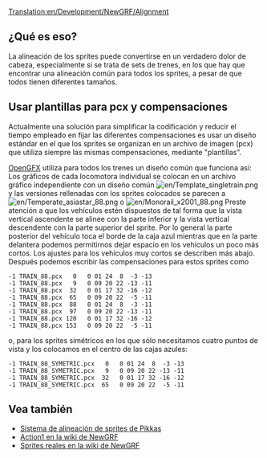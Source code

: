 [[Translation:en/Development/NewGRF/Alignment]]

== ¿Qué es eso? ==
La alineación de los sprites puede convertirse en un verdadero dolor de cabeza, especialmente si se trata de sets de trenes, en los que hay que encontrar una alineación común para todos los sprites, a pesar de que todos tienen diferentes tamaños.

== Usar plantillas para pcx y compensaciones ==
Actualmente una solución para simplificar la codificación y reducir el tiempo empleado en fijar las diferentes compensaciones es usar un diseño estándar en el que los sprites se organizan en un archivo de imagen (pcx) que utiliza siempre las mismas compensaciones, mediante "plantillas".

[[es/Archive/Community/OpenGFX Léame|OpenGFX]] utiliza para todos los trenes un diseño común que funciona así: Los gráficos de cada locomotora individual se colocan en un archivo gráfico independiente con un diseño común 
[[File:en/Template singletrain.png]] y las versiones rellenadas con los sprites colocados se parecen a 
[[File:en/Temperate asiastar 88.png]] o [[File:en/Monorail x2001 88.png]] Preste atención a que los vehículos estén dispuestos de tal forma que la vista vertical ascendente se alinee con la parte inferior y la vista vertical descendente con la parte superior del sprite. Por lo general la parte posterior del vehículo toca el borde de la caja azul mientras que en la parte delantera podemos permitirnos dejar espacio en los vehículos un poco más cortos. Los ajustes para los vehículos muy cortos se describen más abajo. Después podemos escribir las compensaciones para estos sprites como
<pre>
-1 TRAIN_88.pcx   0   0 01 24  8  -3 -13
-1 TRAIN_88.pcx   9   0 09 20 22 -13 -11
-1 TRAIN_88.pcx  32   0 01 17 32 -16 -12
-1 TRAIN_88.pcx  65   0 09 20 22  -5 -11
-1 TRAIN_88.pcx  88   0 01 24  8  -3 -11
-1 TRAIN_88.pcx  97   0 09 20 22 -13 -11
-1 TRAIN_88.pcx 120   0 01 17 32 -16 -12
-1 TRAIN_88.pcx 153   0 09 20 22  -5 -11
</pre>
o, para los sprites simétricos en los que sólo necesitamos cuatro puntos de vista y los colocamos en el centro de las cajas azules:
<pre>
-1 TRAIN_88_SYMETRIC.pcx   0   0 01 24  8  -3 -13
-1 TRAIN_88_SYMETRIC.pcx   9   0 09 20 22 -13 -11
-1 TRAIN_88_SYMETRIC.pcx  32   0 01 17 32 -16 -12
-1 TRAIN_88_SYMETRIC.pcx  65   0 09 20 22  -5 -11
</pre>

== Vea también ==
*[http://users.tt-forums.net/pikka/wiki/index.php?title=Sprite_templates Sistema de alineación de sprites de Pikkas]
*[http://wiki.ttdpatch.net/tiki-index.php?page=Action1 Action1 en la wiki de NewGRF]
*[http://wiki.ttdpatch.net/tiki-index.php?page=RealSprites Sprites reales en la wiki de NewGRF]